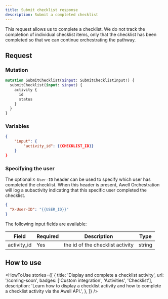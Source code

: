 ```yaml
---
title: Submit checklist response
description: Submit a completed checklist
---
```


This request allows us to complete a checklist. We do not track the completion of individual checklist items, only that the checklist has been completed so that we can continue orchestrating the pathway.

## Request

### Mutation

```graphql
mutation SubmitChecklist($input: SubmitChecklistInput!) {
  submitChecklist(input: $input) {
    activity {
      id
      status
    }
  }
}
```

### Variables

```json
{
    "input": {
        "activity_id": {{CHECKLIST_ID}}
    }
}
```

### Specifying the user

The optional `X-User-ID` header can be used to specify which user has completed the checklist. When this header is present, Awell Orchestration will log a subactivity indicating that this specific user completed the checklist.

```json
{
  "X-User-ID": "{{USER_ID}}"
}
```

The following input fields are available:

<div className="table-wrapper">
  <table>
    <thead>
      <tr>
        <th>Field</th>
        <th>Required</th>
        <th>Description</th>
        <th>Type</th>
      </tr>
    </thead>
    <tbody>
      <tr>
        <td>activity_id</td>
        <td>Yes</td>
        <td>the id of the checklist activity</td>
        <td>string</td>
      </tr>
    </tbody>
  </table>
</div>

## How to use

<HowToUse
  stories={[
    {
      title: 'Display and complete a checklist activity',
      url: '/coming-soon',
      badges: ['Custom integration', 'Activities', 'Checklist'],
      description:
        'Learn how to display a checklist activity and how to complete a checklist activity via the Awell API.',
    },
  ]}
/>
